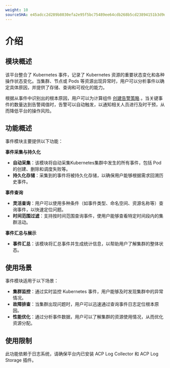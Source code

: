 ```yaml
---
weight: 10
sourceSHA: e45adcc2d289b8030efa2e95f5bc75489ee64cdb268b5cd23894151b3d9d1e97
---
```


# 介绍

## 模块概述

该平台整合了 Kubernetes 事件，记录了 Kubernetes 资源的重要状态变化和各种操作状态变化。当集群、节点或 Pods 等资源出现异常时，用户可以分析事件以确定具体原因，并提供了存储、查询和可视化的能力。

根据从事件中识别出的根本原因，用户可以为计算组件 [创建告警策略](../monitor/functions/manage_alert.mdx) 。当关键事件的数量达到告警阈值时，告警可以自动触发，以通知相关人员进行及时干预，从而降低平台的操作风险。

## 功能概述

事件模块主要提供以下功能：

**事件采集与持久化**

- **自动采集**：该模块将自动采集Kubernetes集群中发生的所有事件，包括 Pod 的创建、删除和调度失败等。
- **持久化存储**：采集到的事件将被持久化存储，以确保用户能够根据需求回溯历史事件。

**事件查询**

- **灵活查询**：用户可以使用多种条件（如事件类型、命名空间、资源名称等）查询事件，以快速定位问题。
- **时间范围过滤**：支持按时间范围查询事件，使用户能够查看特定时间段内的集群活动。

**事件汇总与展示**

- **事件汇总**：该模块将汇总事件并生成统计信息，以帮助用户了解集群的整体状态。

## 使用场景

事件模块适用于以下场景：

- **集群监控**：通过实时监控 Kubernetes 事件，用户能够及时发现集群中的异常情况。
- **故障排查**：当集群出现问题时，用户可以迅速通过查询事件日志定位根本原因。
- **性能优化**：通过分析事件数据，用户可以了解集群的资源使用情况，从而优化资源分配。

## 使用限制

此功能依赖于日志系统，请确保平台内已安装 ACP Log Collector 和 ACP Log Storage 插件。
